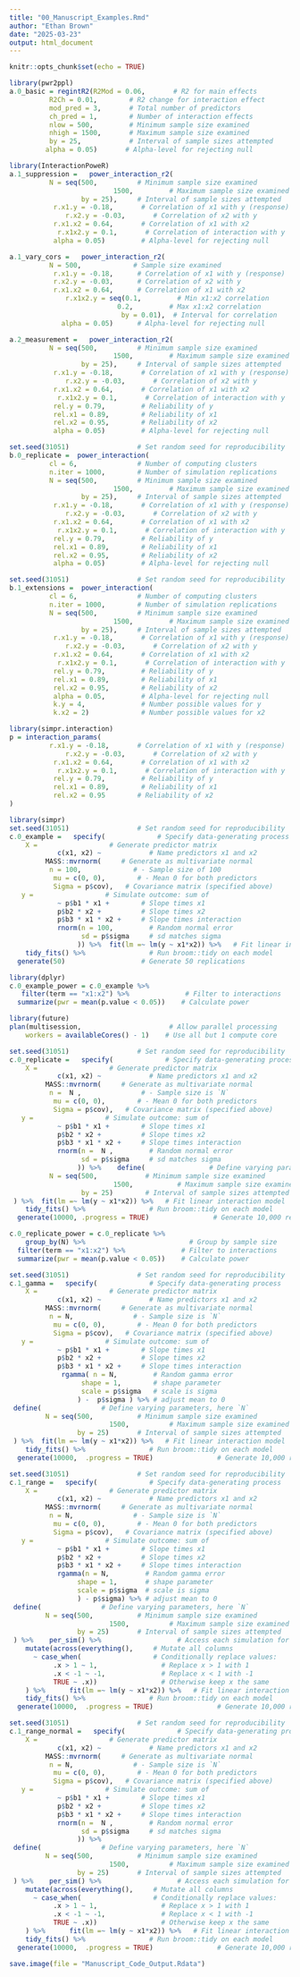 ```yaml
---
title: "00_Manuscript_Examples.Rmd"
author: "Ethan Brown"
date: "2025-03-23"
output: html_document
---
```


```r
knitr::opts_chunk$set(echo = TRUE)
```

```r
library(pwr2ppl) 
a.0_basic = regintR2(R2Mod = 0.06,       # R2 for main effects
          R2Ch = 0.01,        # R2 change for interaction effect 
          mod_pred = 3,       # Total number of predictors
          ch_pred = 1,        # Number of interaction effects
          nlow = 500,         # Minimum sample size examined
          nhigh = 1500,       # Maximum sample size examined 
          by = 25,            # Interval of sample sizes attempted
         alpha = 0.05)       # Alpha-level for rejecting null
```

```r
library(InteractionPoweR) 
a.1_suppression =   power_interaction_r2(
          N = seq(500,          # Minimum sample size examined
                          1500,         # Maximum sample size examined
                  by = 25),     # Interval of sample sizes attempted
           r.x1.y = -0.18,       # Correlation of x1 with y (response)
              r.x2.y = -0.03,       # Correlation of x2 with y 
           r.x1.x2 = 0.64,       # Correlation of x1 with x2
            r.x1x2.y = 0.1,       # Correlation of interaction with y
           alpha = 0.05)         # Alpha-level for rejecting null
```

```r
a.1_vary_cors =   power_interaction_r2(
          N = 500,             # Sample size examined
           r.x1.y = -0.18,      # Correlation of x1 with y (response)
           r.x2.y = -0.03,      # Correlation of x2 with y
           r.x1.x2 = 0.64,      # Correlation of x1 with x2
              r.x1x2.y = seq(0.1,         # Min x1:x2 correlation
                           0.2,         # Max x1:x2 correlation 
                            by = 0.01),  # Interval for correlation
             alpha = 0.05)      # Alpha-level for rejecting null
```

```r
a.2_measurement =   power_interaction_r2(
          N = seq(500,          # Minimum sample size examined
                          1500,         # Maximum sample size examined
                  by = 25),     # Interval of sample sizes attempted
           r.x1.y = -0.18,       # Correlation of x1 with y (response)
              r.x2.y = -0.03,       # Correlation of x2 with y
           r.x1.x2 = 0.64,       # Correlation of x1 with x2 
            r.x1x2.y = 0.1,       # Correlation of interaction with y
           rel.y = 0.79,         # Reliability of y
           rel.x1 = 0.89,        # Reliability of x1
           rel.x2 = 0.95,        # Reliability of x2
           alpha = 0.05)         # Alpha-level for rejecting null
```

```r
set.seed(31051)                 # Set random seed for reproducibility
b.0_replicate =  power_interaction(
          cl = 6,               # Number of computing clusters
          n.iter = 1000,        # Number of simulation replications
          N = seq(500,          # Minimum sample size examined
                          1500,         # Maximum sample size examined
                  by = 25),     # Interval of sample sizes attempted
           r.x1.y = -0.18,       # Correlation of x1 with y (response)
              r.x2.y = -0.03,       # Correlation of x2 with y
           r.x1.x2 = 0.64,       # Correlation of x1 with x2 
            r.x1x2.y = 0.1,       # Correlation of interaction with y
           rel.y = 0.79,         # Reliability of y
           rel.x1 = 0.89,        # Reliability of x1
           rel.x2 = 0.95,        # Reliability of x2
           alpha = 0.05)         # Alpha-level for rejecting null
```

```r
set.seed(31051)                 # Set random seed for reproducibility
b.1_extensions =  power_interaction(
          cl = 6,               # Number of computing clusters
          n.iter = 1000,        # Number of simulation replications
          N = seq(500,          # Minimum sample size examined
                          1500,         # Maximum sample size examined
                  by = 25),     # Interval of sample sizes attempted
           r.x1.y = -0.18,       # Correlation of x1 with y (response)
              r.x2.y = -0.03,       # Correlation of x2 with y
           r.x1.x2 = 0.64,       # Correlation of x1 with x2 
            r.x1x2.y = 0.1,       # Correlation of interaction with y
           rel.y = 0.79,         # Reliability of y
           rel.x1 = 0.89,        # Reliability of x1
           rel.x2 = 0.95,        # Reliability of x2
           alpha = 0.05,         # Alpha-level for rejecting null
           k.y = 4,              # Number possible values for y
           k.x2 = 2)             # Number possible values for x2
```

```r
library(simpr.interaction) 
p = interaction_params(
          r.x1.y = -0.18,       # Correlation of x1 with y (response)
              r.x2.y = -0.03,       # Correlation of x2 with y
           r.x1.x2 = 0.64,       # Correlation of x1 with x2 
            r.x1x2.y = 0.1,       # Correlation of interaction with y
           rel.y = 0.79,         # Reliability of y
           rel.x1 = 0.89,        # Reliability of x1
           rel.x2 = 0.95        # Reliability of x2 
)
```

```r
library(simpr)
set.seed(31051)                 # Set random seed for reproducibility
c.0_example =   specify(             # Specify data-generating process
    X =                  # Generate predictor matrix
            c(x1, x2) ~            # Name predictors x1 and x2 
         MASS::mvrnorm(     # Generate as multivariate normal
          n = 100,             # - Sample size of 100 
           mu = c(0, 0),        # - Mean 0 for both predictors
           Sigma = p$cov),   # Covariance matrix (specified above)
   y =                  # Simulate outcome: sum of
            ~ p$b1 * x1 +        # Slope times x1
            p$b2 * x2 +          # Slope times x2
            p$b3 * x1 * x2 +     # Slope times interaction
            rnorm(n = 100,         # Random normal error
                  sd = p$sigma     # sd matches sigma
                 )) %>%  fit(lm =~ lm(y ~ x1*x2)) %>%   # Fit linear interaction model
    tidy_fits() %>%                # Run broom::tidy on each model
  generate(50)                   # Generate 50 replications
```

```r
library(dplyr)
c.0_example_power = c.0_example %>%
   filter(term == "x1:x2") %>%              # Filter to interactions
  summarize(pwr = mean(p.value < 0.05))    # Calculate power
```

```r
library(future)
plan(multisession,                      # Allow parallel processing
    workers = availableCores() - 1)    # Use all but 1 compute core
```

```r
set.seed(31051)                 # Set random seed for reproducibility
c.0_replicate =   specify(             # Specify data-generating process
    X =                  # Generate predictor matrix
            c(x1, x2) ~            # Name predictors x1 and x2 
         MASS::mvrnorm(     # Generate as multivariate normal
          n =  N ,               # - Sample size is `N`
           mu = c(0, 0),        # - Mean 0 for both predictors
           Sigma = p$cov),   # Covariance matrix (specified above)
   y =                  # Simulate outcome: sum of
            ~ p$b1 * x1 +        # Slope times x1
            p$b2 * x2 +          # Slope times x2
            p$b3 * x1 * x2 +     # Slope times interaction
            rnorm(n =  N ,         # Random normal error
                  sd = p$sigma     # sd matches sigma
                 )) %>%    define(                # Define varying parameters, here `N`
          N = seq(500,            # Minimum sample size examined
                          1500,           # Maximum sample size examined
                  by = 25)        # Interval of sample sizes attempted
 ) %>%  fit(lm =~ lm(y ~ x1*x2)) %>%   # Fit linear interaction model
    tidy_fits() %>%                # Run broom::tidy on each model
  generate(10000, .progress = TRUE)                # Generate 10,000 replications
```

```r
c.0_replicate_power = c.0_replicate %>%
    group_by(N) %>%                          # Group by sample size
  filter(term == "x1:x2") %>%              # Filter to interactions
  summarize(pwr = mean(p.value < 0.05))    # Calculate power
```

```r
set.seed(31051)                 # Set random seed for reproducibility
c.1_gamma =   specify(             # Specify data-generating process
    X =                  # Generate predictor matrix
            c(x1, x2) ~            # Name predictors x1 and x2 
         MASS::mvrnorm(     # Generate as multivariate normal
          n = N,               # - Sample size is `N`
           mu = c(0, 0),        # - Mean 0 for both predictors
           Sigma = p$cov),   # Covariance matrix (specified above)
   y =                  # Simulate outcome: sum of
            ~ p$b1 * x1 +        # Slope times x1
            p$b2 * x2 +          # Slope times x2
            p$b3 * x1 * x2 +     # Slope times interaction
             rgamma( n = N,         # Random gamma error
                  shape = 1,        # shape parameter
                  scale = p$sigma   # scale is sigma
                 ) -  p$sigma ) %>% # adjust mean to 0
 define(               # Define varying parameters, here `N`
         N = seq(500,           # Minimum sample size examined
                         1500,          # Maximum sample size examined
                 by = 25)       # Interval of sample sizes attempted
 ) %>%  fit(lm =~ lm(y ~ x1*x2)) %>%   # Fit linear interaction model
    tidy_fits() %>%                # Run broom::tidy on each model
  generate(10000,  .progress = TRUE)                # Generate 10,000 replications
```

```r
set.seed(31051)                 # Set random seed for reproducibility
c.1_range =   specify(             # Specify data-generating process
    X =                  # Generate predictor matrix
            c(x1, x2) ~            # Name predictors x1 and x2 
         MASS::mvrnorm(     # Generate as multivariate normal
          n = N,               # - Sample size is `N`
           mu = c(0, 0),        # - Mean 0 for both predictors
           Sigma = p$cov),   # Covariance matrix (specified above)
   y =                  # Simulate outcome: sum of
            ~ p$b1 * x1 +        # Slope times x1
            p$b2 * x2 +          # Slope times x2
            p$b3 * x1 * x2 +     # Slope times interaction
            rgamma(n = N,         # Random gamma error
                 shape = 1,       # shape parameter
                 scale = p$sigma  # scale is sigma
                 ) - p$sigma) %>% # adjust mean to 0
 define(               # Define varying parameters, here `N`
         N = seq(500,           # Minimum sample size examined
                         1500,          # Maximum sample size examined
                 by = 25)       # Interval of sample sizes attempted
 ) %>%    per_sim() %>%                   # Access each simulation for mutate
    mutate(across(everything(),     # Mutate all columns
      ~ case_when(                  # Conditionally replace values:
           .x > 1 ~ 1,                # Replace x > 1 with 1
           .x < -1 ~ -1,              # Replace x < 1 with -1
           TRUE ~ .x))                # Otherwise keep x the same
    ) %>%      fit(lm =~ lm(y ~ x1*x2)) %>%   # Fit linear interaction model
    tidy_fits() %>%                # Run broom::tidy on each model
  generate(10000,  .progress = TRUE)                # Generate 10,000 replications
```

```r
set.seed(31051)                 # Set random seed for reproducibility
c.1_range_normal =   specify(             # Specify data-generating process
    X =                  # Generate predictor matrix
            c(x1, x2) ~            # Name predictors x1 and x2 
         MASS::mvrnorm(     # Generate as multivariate normal
          n = N,               # - Sample size is `N`
           mu = c(0, 0),        # - Mean 0 for both predictors
           Sigma = p$cov),   # Covariance matrix (specified above)
   y =                  # Simulate outcome: sum of
            ~ p$b1 * x1 +        # Slope times x1
            p$b2 * x2 +          # Slope times x2
            p$b3 * x1 * x2 +     # Slope times interaction
            rnorm(n =  N ,         # Random normal error
                  sd = p$sigma     # sd matches sigma
                 )) %>%  
 define(               # Define varying parameters, here `N`
         N = seq(500,           # Minimum sample size examined
                         1500,          # Maximum sample size examined
                 by = 25)       # Interval of sample sizes attempted
 ) %>%    per_sim() %>%                   # Access each simulation for mutate
    mutate(across(everything(),     # Mutate all columns
      ~ case_when(                  # Conditionally replace values:
           .x > 1 ~ 1,                # Replace x > 1 with 1
           .x < -1 ~ -1,              # Replace x < 1 with -1
           TRUE ~ .x))                # Otherwise keep x the same
    ) %>%      fit(lm =~ lm(y ~ x1*x2)) %>%   # Fit linear interaction model
    tidy_fits() %>%                # Run broom::tidy on each model
  generate(10000,  .progress = TRUE)                # Generate 10,000 replications
```

```r
save.image(file = "Manuscript_Code_Output.Rdata")

```

